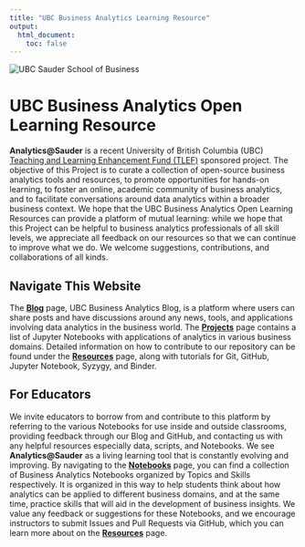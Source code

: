 ```yaml
---
title: "UBC Business Analytics Learning Resource"
output:
  html_document:
    toc: false
---
```


```{=html}
<style>
  .title {
    display: none
  }
</style>
<div id="project-title" class="home-page">
  <img src="images/index_ubc_sauder.png" alt="UBC Sauder School of Business" id="sauder-img">
  <h1 class="title-replacement toc-ignore">UBC Business Analytics Open Learning Resource</h1>
</div>
<div id="project-summary" class="home-page">
  <p><strong>Analytics@Sauder</strong> is a recent University of British Columbia (UBC) <a href="https://tlef.ubc.ca/" target="_blank">Teaching and Learning Enhancement Fund (TLEF)</a> sponsored project. The objective of this Project is to curate a collection of open-source business analytics tools and resources, to promote opportunities for hands-on learning, to foster an online, academic community of business analytics, and to facilitate conversations around data analytics within a broader business context. We hope that the UBC Business Analytics Open Learning Resources can provide a platform of mutual learning: while we hope that this Project can be helpful to business analytics professionals of all skill levels, we appreciate all feedback on our resources so that we can continue to improve what we do. We welcome suggestions, contributions, and collaborations of all kinds.</p>
</div>
<div id="navigate-website" class="home-page">
  <h2>Navigate This Website</h2>
  <p>The <a href="blog.ubc.ca/businessanalytics" target="_blank"><strong>Blog</strong></a> page, UBC Business Analytics Blog, is a platform where users can share posts and have discussions around any news, tools, and applications involving data analytics in the business world. The <a href="projects.html" target="_blank"><strong>Projects</strong></a> page contains a list of Jupyter Notebooks with applications of analytics in various business domains. Detailed information on how to contribute to our repository can be found under the <a href="resources.html" target="_blank"><strong>Resources</strong></a> page, along with tutorials for Git, GitHub, Jupyter Notebook, Syzygy, and Binder.</p>
</div>
<div id="for-faculties" class="home-page">
  <h2>For Educators</h2>
  <p>We invite educators to borrow from and contribute to this platform by referring to the various Notebooks for use inside and outside classrooms, providing feedback through our Blog and GitHub, and contacting us with any helpful resources especially data, scripts, and Notebooks. We see <strong>Analytics@Sauder</strong> as a living learning tool that is constantly evolving and improving. By navigating to the <a href="notebooks.html" target="_blank"><strong>Notebooks</strong></a> page, you can find a collection of Business Analytics Notebooks organized by Topics and Skills respectively. It is organized in this way to help students think about how analytics can be applied to different business domains, and at the same time, practice skills that will aid in the development of business insights. We value any feedback or suggestions for these Notebooks, and we encourage instructors to submit Issues and Pull Requests via GitHub, which you can learn more about on the <a href="resources.html#collaboration" target="_blank"><strong>Resources</strong></a> page.</p>
</div>
```
